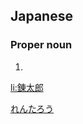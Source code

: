 ==Japanese==
{{ja-kanjitab|錬|太|郎}}

===Proper noun===
{{ja-pos|proper|れんたろう}}

# {{given name|male|lang=ja}}

[[Category:Japanese male given names|れんたろう]]

[[li:錬太郎]]